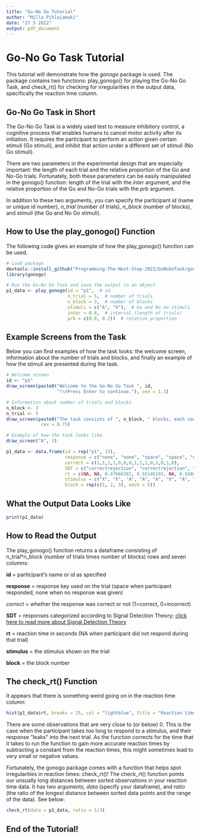```yaml
---
title: "Go-No Go Tutorial"
author: "Milla Pihlajamaki"
date: "27 5 2022"
output: pdf_document
---
```


# Go-No Go Task Tutorial

This tutorial will demonstrate how the *gonogo* package is used. The package contains two functions: play_gonogo() for playing the Go-No Go Task, and check_rt() for checking for irregularities in the output data, specifically the reaction time column. 

## Go-No Go Task in Short

The Go-No Go Task is a widely used test to measure inhibitory control, a cognitive process that enables humans to cancel motor activity after its initiation. It requires the participant to perform an action given certain stimuli (Go stimuli), and inhibit that action under a different set of stimuli (No Go stimuli).

There are two parameters in the experimental design that are especially important: the length of each trial and the relative proportion of the Go and No-Go trials. Fortunately, both these parameters can be easily manipulated in the gonogo() function: length of the trial with the *inter* argument, and the relative proportion of the Go and No-Go trials with the *prb* argument.

In addition to these two arguments, you can specify the participant *id* (name or unique id number), *n_trial* (number of trials), *n_block* (number of blocks), and *stimuli* (the Go and No Go stimuli). 

## How to Use the play_gonogo() Function

The following code gives an example of how the play_gonogo() function can be used.

```r

# Load package
devtools::install_github("Programming-The-Next-Step-2022/GoNoGoTask/gonogo")
library(gonogo)

```


```r

# Run the Go-No Go Task and save the output in an object
p1_data <- play_gonogo(id = "p1",  # id
                       n_trial = 5,  # number of trials
                       n_block = 3,  # number of blocks
                       stimuli = c("A", "X"),  # Go and No Go stimuli
                       inter = 0.6,  # interval (length of trials)
                       prb = c(0.8, 0.2))  # relative proportion

```


## Example Screens from the Task

Below you can find examples of how the task looks: the welcome screen, information about the number of trials and blocks, and finally an example of how the stimuli are presented during the task.

```r

# Welcome screen
id <- "p1"
draw_screen(paste0("Welcome to the Go-No Go Task ", id,
                   "!\nPress Enter to continue."), cex = 1.3)

# Information about number of trials and blocks
n_block <- 3
n_trial <- 5
draw_screen(paste0("The task consists of ", n_block, " blocks, each consisting of ", n_trial, " trials.\nThere is is a break between each pair of blocks.\nBefore starting the task, there is one practice block of 10 trials.\n Press Enter to start the practice trials."),
             cex = 0.75)

# Example of how the task looks like
draw_screen("A", 3)


```



```r

p1_data <- data.frame(id = rep("p1", 15),
                      response = c("none", "none", "space", "space", "none", "space", "none", "space", "space", "none", "none", "space", "none", "space", "none"),
                      correct = c(1,1,1,1,0,0,0,1,1,1,0,1,0,1,0),
                      SDT = c("correctrejection", "correctrejection", "hit", "hit", "miss", "falsealarm", "miss", "hit", "hit", "correctrejection", "miss", "hit", "miss", "hit", "miss"),
                      rt = c(NA, NA, 0.47666382, 0.55146193, NA, 0.56809711, NA, -0.01646210, 0.59251689, NA, NA, -0.01505090, NA, -0.02203418, NA),
                      stimulus = c("X", "X", "A", "A", "A", "X", "A", "A", "A", "X", "A", "A", "A", "A", "A"),
                      block = rep(c(1, 2, 3), each = 5))

```


## What the Output Data Looks Like

```r

print(p1_data)

```


## How to Read the Output

The play_gonogo() function returns a dataframe consisting of n_trial*n_block (number of trials times number of blocks) rows and seven columns:


**id** = participant's name or id as specified 

**response** = response key used on the trial (space when participant responded, none when no response was given)

*correct* = whether the response was correct or not (1=correct, 0=incorrect)

**SDT** = responses categorized according to Signal Detection Theory; [click here to read more about Signal Detection Theory](https://en.wikipedia.org/wiki/Detection_theory)

**rt** = reaction time in seconds (NA when participant did not respond during that trial)

**stimulus** = the stimulus shown on the trial

**block** = the block number


## The check_rt() Function

It appears that there is something weird going on in the reaction time column:

```r

hist(p1_data$rt, breaks = 25, col = "lightblue", title = "Reaction times (in seconds)", xlab = NULL)

```

There are some observations that are very close to (or below) 0. This is the case when the participant takes too long to respond to a stimulus, and their response "leaks" into the next trial. As the function corrects for the time that it takes to run the function to gain more accurate reaction times by subtracting a constant from the reaction times, this might sometimes lead to very small or negative values.

Fortunately, the gonogo package comes with a function that helps spot irregularities in reaction times: check_rt()! The check_rt() function points our unsually long distances between sorted observations in your reaction time data. It has two arguments, *data* (specify your dataframe), and *ratio* (the ratio of the longest distance between sorted data points and the range of the data). See below:

```r

check_rt(data = p1_data, ratio = 1/3)

```

## End of the Tutorial!

